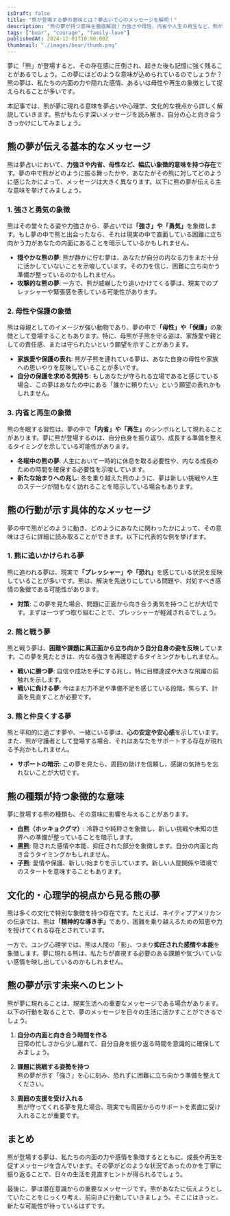 ```yaml
---
isDraft: false
title: "熊が登場する夢の意味とは？夢占いで心のメッセージを解明！"
description: "熊の夢が持つ意味を徹底解説！力強さや母性、内省や人生の再生など、熊が象徴する深層心理を夢占いの視点から紐解きます。未来へのヒントもお届けします。"
tags: ["bear", "courage", "family-love"]
publishedAt: 2024-12-01T10:00:00Z
thumbnail: "./images/bear/thumb.png"
---
```


夢に「熊」が登場すると、その存在感に圧倒され、起きた後も記憶に強く残ることがあるでしょう。この夢にはどのような意味が込められているのでしょうか？熊の夢は、私たちの内面の力や隠れた感情、あるいは母性や再生の象徴として捉えられることが多いです。

本記事では、熊が夢に現れる意味を夢占いや心理学、文化的な視点から詳しく解説していきます。熊がもたらす深いメッセージを読み解き、自分の心と向き合うきっかけにしてみましょう。

<TableOfContents />

<AdUnit />

## 熊の夢が伝える基本的なメッセージ

熊は夢占いにおいて、<strong>力強さや内省、母性など、幅広い象徴的意味を持つ存在</strong>です。夢の中で熊がどのように振る舞ったかや、あなたがその熊に対してどのように感じたかによって、メッセージは大きく異なります。以下に熊の夢が伝える主な意味を挙げてみましょう。

### 1. 強さと勇気の象徴

熊はその堂々たる姿や力強さから、夢占いでは<strong>「強さ」や「勇気」</strong>を象徴します。もし夢の中で熊と出会ったなら、それは現実の中で直面している困難に立ち向かう力があなたの内面にあることを暗示しているかもしれません。

- <strong>穏やかな熊の夢</strong>:
  熊が静かに佇む夢は、あなたが自分の内なる力をまだ十分に活かしていないことを示唆しています。その力を信じ、困難に立ち向かう準備が整っているのかもしれません。
- <strong>攻撃的な熊の夢</strong>:
  一方で、熊が威嚇したり追いかけてくる夢は、現実でのプレッシャーや緊張感を表している可能性があります。

### 2. 母性や保護の象徴

熊は母親としてのイメージが強い動物であり、夢の中で<strong>「母性」や「保護」</strong>の象徴として登場することもあります。特に、母熊が子熊を守る姿は、家族愛や親としての責任感、または守られたいという願望を示すことがあります。

- <strong>家族愛や保護の表れ</strong>:
  熊が子熊を連れている夢は、あなた自身の母性や家族への思いやりを反映していることが多いです。
- <strong>自分の保護を求める気持ち</strong>:
  もしあなたが守られる立場であると感じている場合、この夢はあなたの中にある「誰かに頼りたい」という願望の表れかもしれません。

### 3. 内省と再生の象徴

熊の冬眠する習性は、夢の中で<strong>「内省」や「再生」</strong>のシンボルとして現れることがあります。夢に熊が登場するのは、自分自身を振り返り、成長する準備を整えるタイミングを示している可能性があります。

- <strong>冬眠中の熊の夢</strong>:
  人生において一時的に休息を取る必要性や、内なる成長のための時間を確保する必要性を示唆しています。
- <strong>新たな始まりへの兆し</strong>:
  冬を乗り越えた熊のように、夢は新しい挑戦や人生のステージが間もなく訪れることを暗示している場合もあります。

<AdUnit />

## 熊の行動が示す具体的なメッセージ

夢の中で熊がどのように動き、どのようにあなたに関わったかによって、その意味はさらに詳細に読み取ることができます。以下に代表的な例を挙げます。

### 1. 熊に追いかけられる夢

熊に追われる夢は、現実で<strong>「プレッシャー」や「恐れ」</strong>を感じている状況を反映していることが多いです。熊は、解決を先送りにしている問題や、対処すべき感情の象徴である可能性があります。

- <strong>対策</strong>:
  この夢を見た場合、問題に正面から向き合う勇気を持つことが大切です。まずは一つずつ取り組むことで、プレッシャーが軽減されるでしょう。

### 2. 熊と戦う夢

熊と戦う夢は、<strong>困難や課題に真正面から立ち向かう自分自身の姿を反映</strong>しています。この夢を見たときは、内なる強さを再確認するタイミングかもしれません。

- <strong>戦いに勝つ夢</strong>: 自信や成功を手にする兆し。特に目標達成や大きな飛躍の前触れを示します。
- <strong>戦いに負ける夢</strong>: 今はまだ力不足や準備不足を感じている段階。焦らず、計画を見直すことが必要です。

### 3. 熊と仲良くする夢

熊と平和的に過ごす夢や、一緒にいる夢は、<strong>心の安定や安心感</strong>を示しています。また、熊が守護者として登場する場合、それはあなたをサポートする存在が現れる予兆かもしれません。

- <strong>サポートの暗示</strong>: この夢を見たら、周囲の助けを信頼し、感謝の気持ちを忘れないことが大切です。

<AdUnit />

## 熊の種類が持つ象徴的な意味

夢に登場する熊の種類も、その意味に影響を与えることがあります。

- <strong>白熊（ホッキョクグマ）</strong>:
  冷静さや純粋さを象徴し、新しい挑戦や未知の世界への準備が整っていることを暗示します。
- <strong>黒熊</strong>: 隠された感情や本能、抑圧された部分を象徴します。自分の内面と向き合うタイミングかもしれません。
- <strong>子熊</strong>:
  愛情や保護、新しい始まりを示しています。新しい人間関係や環境でのスタートを意味することもあります。

<AdUnit />

## 文化的・心理学的視点から見る熊の夢

熊は多くの文化で特別な象徴を持つ存在です。たとえば、ネイティブアメリカンの伝承では、熊は<strong>「精神的な導き手」</strong>であり、困難を乗り越えるための知恵や力を授けてくれる存在とされています。

一方で、ユング心理学では、熊は人間の「影」、つまり<strong>抑圧された感情や本能</strong>を象徴します。夢に現れる熊は、私たちが直視する必要のある課題や気づいていない感情を映し出しているのかもしれません。

<AdUnit />

## 熊の夢が示す未来へのヒント

熊が夢に現れることは、現実生活への重要なメッセージである場合があります。以下の行動を取ることで、夢のメッセージを日々の生活に活かすことができるでしょう。

1. <strong>自分の内面と向き合う時間を作る</strong>
   <br />
   日常の忙しさから少し離れて、自分自身を振り返る時間を意識的に確保してみましょう。

2. <strong>課題に挑戦する姿勢を持つ</strong>
   <br />
   熊の夢が示す「強さ」を心に刻み、恐れずに困難に立ち向かう準備を整えてください。

3. <strong>周囲の支援を受け入れる</strong>
   <br />
   熊が守ってくれる夢を見た場合、現実でも周囲からのサポートを素直に受け入れることが重要です。

<AdUnit />

## まとめ

熊が登場する夢は、私たちの内面の力や感情を象徴するとともに、成長や再生を促すメッセージを含んでいます。その夢がどのような状況であったのかを丁寧に振り返ることで、日々の生活を見直すヒントが得られるでしょう。

最後に、夢は潜在意識からの重要なメッセージです。熊があなたに伝えようとしていたことをじっくり考え、前向きに行動していきましょう。そこにはきっと、新たな可能性が待っているはずです。
